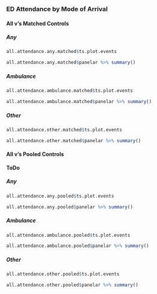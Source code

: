 ### ED Attendance by Mode of Arrival {.tabset .tabset-fade .tabset-pills}

#### All v's  Matched Controls

##### Any

```r
all.attendance.any.matched$ts.plot.events
```
```r
all.attendance.any.matched$panelar %>% summary()
```

##### Ambulance

```r
all.attendance.ambulance.matched$ts.plot.events
```
```r
all.attendance.ambulance.matched$panelar %>% summary()
```


##### Other

```r
all.attendance.other.matched$ts.plot.events
```
```r
all.attendance.other.matched$panelar %>% summary()
```


#### All v's Pooled Controls

**ToDo**

##### Any

```r
all.attendance.any.pooled$ts.plot.events
```
```r
all.attendance.any.pooled$panelar %>% summary()
```

##### Ambulance

```r
all.attendance.ambulance.pooled$ts.plot.events
```
```r
all.attendance.ambulance.pooled$panelar %>% summary()
```


##### Other

```r
all.attendance.other.pooled$ts.plot.events
```
```r
all.attendance.other.pooled$panelar %>% summary()
```
